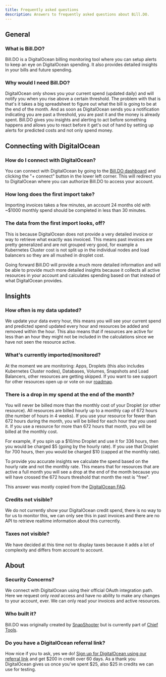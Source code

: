 ```yaml
---
title: Frequently asked questions
description: Answers to frequently asked questions about Bill.DO.
---
```


## General

### What is Bill.DO?

Bill.DO is a DigitalOcean billing monitoring tool where you can setup alerts to keep an eye on DigitalOcean spending. It also provides detailed insights in your bills and future spending.

### Why would I need Bill.DO?

DigitalOcean only shows you your current spend (updated daily) and will notify you when you rise above a certain threshold. The problem with that is that's it takes a big spreadsheet to figure out what the bill is going to be at the end of the month. And as soon as DigitalOcean sends you a notification indicating you are past a threshold, you are past it and the money is already spent. Bill.DO gives you insights and alerting to act before something happens and allows you to react before it get's out of hand by setting up alerts for predicted costs and not only spend money.

## Connecting with DigitalOcean

### How do I connect with DigitalOcean?

You can connect with DigitalOcean by going to the [Bill.DO dashboard](https://bill.do/dashboard?rel=chiefdocs) and clicking the "+ connect" button in the lower left corner. This will redirect you to DigitalOcean where you can authorize Bill.DO to access your account.

### How long does the first import take?

Importing invoices takes a few minutes, an account 24 months old with ~$1000 monthly spend should be completed in less than 30 minutes.

### The data from the first import looks, off?

This is because DigitalOcean does not provide a very detailed invoice or way to retrieve what exactly was invoiced. This means past invoices are pretty generalized and are not grouped very good, for example a Kubernetes Cluster cost is not split up in the individual nodes and load balancers so they are all mushed in droplet cost.

Going forward Bill.DO will provide a much more detailed information and will be able to provide much more detailed insights because it collects all active resources in your account and calculates spending based on that instead of what DigitalOcean provides.

## Insights

### How often is my data updated?

We update your data every hour, this means you will see your current spend and predicted spend updated every hour and resources be added and removed within the hour. This also means that if resources are active for less than an hour they might not be included in the calculations since we have not seen the resource active.

### What's currently imported/monitored?

At the moment we are monitoring: Apps, Droplets (this also includes Kubernetes Cluster nodes), Databases, Volumes, Snapshots and Load Balancers, other resources are getting skipped. If you want to see support for other resources open up or vote on our [roadmap](https://roadmap.chief.tools/projects/billdo?ref=chiefdocs).

### There is a drop in my spend at the end of the month?

You will never be billed more than the monthly cost of your Droplet (or other resource). All resources are billed hourly up to a monthly cap of 672 hours (the number of hours in 4 weeks).
If you use your resource for fewer than 672 hours during the month, you will be billed for each hour that you used it. If you use a resource for more than 672 hours that month, you will be billed at the monthly cost.

For example, if you spin up a $10/mo Droplet and use it for 336 hours, then you would be charged $5 (going by the hourly rate). If you use that Droplet for 700 hours, then you would be charged $10 (capped at the monthly rate).

To provide you accurate insights we calculate the spend based on the hourly rate and not the monthly rate. This means that for resources that are active a full month you will see a drop at the end of the month because you will have crossed the 672 hours threshold that month the rest is "free".

This answer was mostly copied from the [DigitalOcean FAQ](https://www.digitalocean.com/pricing?ref=chieftools).

### Credits not visible?

We do not currently show your DigitalOcean credit spend, there is no way to for us to monitor this, we can only see this in past invoices and there are no API to retrieve realtime information about this currecntly.

### Taxes not visible?

We have decided at this time not to display taxes because it adds a lot of complexity and differs from account to account.

## About

### Security Concerns?

We connect with DigitalOcean using their official OAuth integration path. Here we request only *read* access and have no ability to make any changes to your account, ever. We can only read your invoices and active resources.

### Who built it?

Bill.DO was originally created by [SnapShooter](https://snapshooter.com?ref=chieftools) but is currently part of [Chief Tools](https://chief.app).

### Do you have a DigitalOcean referral link?

How nice if you to ask, yes we do! [Sign up for DigitalOcean using our referral link](https://m.do.co/c/d8be96706375) and get \$200 in credit over 60 days. As a thank you DigitalOcean gives us once you’ve spent \$25, also \$25 in credits we can use for testing.
